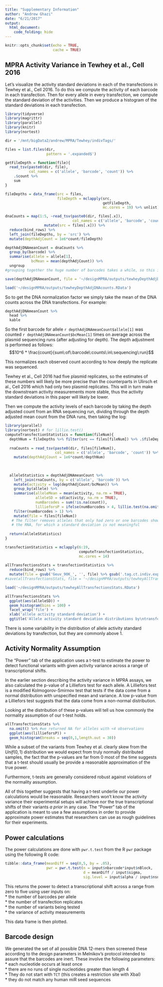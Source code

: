 ```yaml
---
title: "Supplementary Information"
author: "Andrew Ghazi"
date: "6/21/2017"
output: 
  html_document:
    code_folding: hide
---
```


```r
knitr::opts_chunk$set(echo = TRUE,
                      cache = TRUE)
```

## MPRA Activity Variance in Tewhey et al., Cell 2016

Let's visualize the activity standard deviations in each of the transfections in Tewhey et al., Cell 2016. To do this we compute the activity of each barcode in each transfection. Then for every allele in every transfection, we compute the standard deviation of the activities. Then we produce a histogram of the standard deviations in each transfection.

```r
library(tidyverse)
library(magrittr)
library(parallel)
library(knitr)
library(nortest)
```


```r
dir = '/mnt/bigData2/andrew/MPRA/Tewhey/indivTags/'

files = list.files(dir, 
                   pattern = '.expanded$')

getFileDepth = function(file){
  read_tsv(paste0(dir, file),
           col_names = c('allele', 'barcode', 'count')) %>% 
    .$count %>% 
    sum
}

fileDepths = data_frame(src = files,
                        fileDepth = mclapply(src, 
                                             getFileDepth,
                                             mc.cores = 19) %>% unlist)

```

```r
dnaCounts = map(1:5, ~read_tsv(paste0(dir, files[.x]),
                               col_names = c('allele', 'barcode', 'count')) %>% 
                  mutate(src = files[.x])) %>% 
  reduce(bind_rows) %>% 
  left_join(fileDepths, by = 'src') %>% 
  mutate(depthAdjCount = 1e6*count/fileDepth)

depthAdjDNAmeanCount = dnaCounts %>%  
  group_by(barcode) %>% 
  summarise(allele = allele[1],
            bcMean = mean(depthAdjCount)) %>% 
  ungroup
#grouping together the huge number of barcodes takes a while, so this is saved and loaded

save(depthAdjDNAmeanCount, file = '~/designMPRA/outputs/tewheyDepthAdjDNAcounts.RData')
```
```r
load('~/designMPRA/outputs/tewheyDepthAdjDNAcounts.RData')
```

So to get the DNA normalization factor we simply take the mean of the DNA counts across the DNA transfections. For example:
```r
depthAdjDNAmeanCount %>% 
  head %>% 
  kable
```  

So the first barcode for allele `r depthAdjDNAmeanCount$allele[1]` was counted `r depthAdjDNAmeanCount$bcMean[1]` times on average across the plasmid sequencing runs (after adjusting for depth). The depth adjustment is performed as follows:  $$10^6 * \frac{count}{sum\:of\:barcode\:counts\:in\:sequencing\:run}$$  

This normalizes each observed count according to how deeply the replicate was sequenced. 

Tewhey et al., Cell 2016 had five plasmid replicates, so the estimates of these numbers will likely be more precise than the counterparts in Ulirsch et al., Cell 2016 which had only two plasmid replicates. This will in turn make the downstream activity measurements more stable, thus the activity standard deviations in this paper will likely be lower.  

Then we compute the activity levels of each barcode by taking the depth adjusted count from an RNA sequencing run, dividing through the depth adjusted mean count from the DNA runs, then taking the log:

```r
library(parallel)
library(nortest) # for lillie.test()
computeTransfectionStatistics = function(fileNum){
  depthNum = fileDepths %>% filter(src == files[fileNum]) %>% .$fileDepth
  
  rnaCounts = read_tsv(paste0(dir, files[fileNum]), 
                       col_names = c('allele', 'barcode', 'count')) %>% 
    mutate(depthAdjCount = 1e6*count/depthNum)
    
    
  
  alleleStatistics = depthAdjDNAmeanCount %>% 
    left_join(rnaCounts, by = c('allele', 'barcode')) %>% 
    mutate(activity = log(depthAdjCount/bcMean)) %>% 
    group_by(allele) %>% 
    summarise(alleleMean = mean(activity, na.rm = TRUE),
              alleleSD = sd(activity, na.rm = TRUE),
              numBarcodes = sum(!is.na(count)),
              lillieforsP = ifelse(numBarcodes > 4, lillie.test(na.omit(activity))$p.value, NA)) %>% 
    filter(numBarcodes > 1) %>%
    mutate(file = files[fileNum])
   # The filter removes alleles that only had zero or one barcodes show up in
   # the RNA, for which a standard deviation is not meaningful
  
  return(alleleStatistics)
}

transfectionStatistics = mclapply(6:19,
                                  computeTransfectionStatistics,
                                  mc.cores = 14)
  
allTransfectionsStats = transfectionStatistics %>% 
  reduce(bind_rows) %>% 
  mutate(file = gsub('Geuv_90K_', '', file) %>% gsub('.tag.ct.indiv.expanded', '', .)) 
#save(allTransfectionsStats, file = '~/designMPRA/outputs/tewheyAllTransfectionsStats.RData')
```

```r
load('~/designMPRA/outputs/tewheyAllTransfectionsStats.RData')
```

```r
allTransfectionsStats %>% 
  ggplot(aes(alleleSD)) +
  geom_histogram(bins = 100) +
  facet_wrap('file') +
  xlab('allele activity standard deviation') +
  ggtitle('Allele activity standard deviation distributions by\ntransfection in Tewhey et al., Cell 2016')
```



There is some variability in the distribution of allele activity standard deviations by transfection, but they are commonly above 1.

## Activity Normality Assumption  

The "Power" tab of the application uses a t-test to estimate the power to detect functional variants with given activity variance across a range of transcriptional shifts.

In the earlier section describing the activity variance in MPRA assays, we also calculated the p-value of a Lilliefors test for each allele. A Lilliefors test is a modified Kolmogorov-Smirnov test that tests if the data come from a normal distribution with unspecified mean and variance. A low p-value from a Lilliefors test suggests that the data come from a non-normal distribution.  

Looking at the distribution of these p-values will tell us how commonly the normality assumption of our t-test holds.

```r
allTransfectionsStats %>% 
  na.omit() %>% #we returned NA for alleles with <4 observations
  ggplot(aes(lillieforsP)) + 
  geom_histogram(breaks = seq(0,1,length.out = 30))
```  

While a subset of the variants from Tewhey et al. clearly skew from the $Unif(0,1)$ distribution we would expect from truly normally distributed samples, the fact that the p-values are far from 0 most of the time suggests that a t-test should usually be provide a reasonable approximation of the true power.

Furthermore, t-tests are generally considered robust against violations of the normality assumption. <find a citation for this>

All of this together suggests that having a t-test underlie our power calculations would be reasonable. Researchers won't know the activity variance their experimental setups will achieve nor the true transcriptional shifts of their variants _a prior_ in any case. The "Power" tab of the application is meant to use a few assumptions in order to provide approximate power estimates that researchers can use as rough guidelines for their experiments.

## Power calculations

The power calculations are done with `pwr.t.test` from the R `pwr` package using the following R code:

```r
tibble::data_frame(meanDiff = seq(0,5, by = .05),
                   pwr = pwr.t.test(n = input$nbarcode*input$nBlock,
                                    d = meanDiff / input$sigma,
                                    sig.level = input$alpha / input$nsnp)$power)
```

This returns the power to detect a transcriptional shift across a range from zero to five using user inputs on:  
* the number of barcodes per allele  
* the number of transfection replicates  
* the number of variants being tested  
* the variance of activity measurements  

This data frame is then plotted.

## Barcode design <fill out>

We generated the set of all possible DNA 12-mers then screened these according to the design parameters in Melnikov's protocol intended to assure that the barcodes are inert. These involve the following parameters:  
* each nucleotide occurs at least once  
* there are no runs of single nucleotides greater than length 4  
* They do not start with `TCT` (this creates a restriction site with XbaI)  
* they do not match any human miR seed sequences



